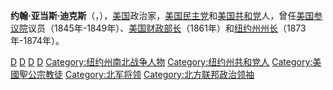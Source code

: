 {{Infobox Officeholder
|name=约翰·亚当斯·迪克斯<br/>John Adams Dix
|image=Younger-JADix2.jpg
|image_width=200px
|order=24
|office=纽约州州长
|term_start=1873年1月1日
|term_end=1874年12月31日
|predecessor=[[约翰·汤普森·霍夫曼|约翰·汤普森·霍夫曼]]
|successor=[[塞缪尔·J·蒂尔登|塞缪尔·J·蒂尔登]]
|order2=24
|office2=美国财政部长
|term_start2=1861年1月15日
|term_end2=1861年3月6日
|president2=[[詹姆斯·布坎南|詹姆斯·布坎南]]
|predecessor2=[[菲利普·弗朗西斯·托马斯|菲利普·弗朗西斯·托马斯]]
|successor2=[[萨蒙·P·蔡斯|萨蒙·P·蔡斯]]
|birth_date={{birth date|1798|7|24|mf=y}}
|birth_place=[[新罕布什尔州|新罕布什尔州]][[博斯考恩_(新罕布什尔州)|博斯考恩]]
|death_date={{death date and age|1879|4|21|1798|7|24}}
|death_place=[[纽约州|纽约州]][[纽约_(纽约州)|纽约]]
|party=[[美国民主党|美国民主党]]、[[美国共和党|美国共和党]]
|spouse=Catherine Morgan Dix
|profession=
|religion= 
|branch=[[美国陆军|美国陆军]]
|rank=[[上尉|上尉]]
}}
'''约翰·亚当斯·迪克斯'''（{{lang-en|'''John Adams Dix'''}}，{{bd|1798年|7月24日|1879年|4月21日}}），[[美国|美国]]政治家，[[美国民主党|美国民主党]]和[[美国共和党|美国共和党]]人，曾任[[美国参议院|美国参议院]]议员（1845年-1849年）、[[美国财政部长|美国财政部长]]（1861年）和[[纽约州州长|纽约州州长]]（1873年-1874年）。

{{start box}}
{{succession box|[[约翰·汤普森·霍夫曼|约翰·汤普森·霍夫曼]]|[[塞缪尔·J·蒂尔登|塞缪尔·J·蒂尔登]]|[[纽约州州长|纽约州州长]]|1873年 - 1874年}}
{{succession box|[[菲利普·弗朗西斯·托马斯|菲利普·弗朗西斯·托马斯]]|[[萨蒙·P·蔡斯|萨蒙·P·蔡斯]]|[[美国财政部长|美国财政部长]]|1861年}}
{{end box}}

{{美国财政部长}}
{{纽约州州长}}
{{James Buchanan cabinet}}

{{Authority control}}
[[Category:纽约州律师|D]]
[[Category:美国民主党联邦参议员|D]]
[[Category:美国财政部长|D]]
[[Category:纽约州州长|D]]
[[Category:纽约州南北战争人物|Category:纽约州南北战争人物]]
[[Category:纽约州共和党人|Category:纽约州共和党人]]
[[Category:美國聖公宗教徒|Category:美國聖公宗教徒]]
[[Category:北军将领|Category:北军将领]]
[[Category:北方联邦政治领袖|Category:北方联邦政治领袖]]